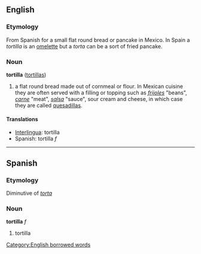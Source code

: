 ==English==

===Etymology===
From Spanish for a small flat round bread or pancake in Mexico. In Spain a ''tortilla'' is an [[omelette]] but a ''torta'' can be a sort of fried pancake.

===Noun===
'''tortilla'''  ([[tortillas]])

#a flat round bread made out of cornmeal or flour. In Mexican cuisine they are often served with a filling or topping such as ''[[frijoles]]'' "beans", ''[[carne]]'' "meat", ''[[salsa]]'' "sauce", sour cream and cheese, in which case they are called [[quesadilla]]s.

====Translations====
*[[Interlingua]]: tortilla
*Spanish: tortilla ''f''

----

==Spanish==
===Etymology===
Diminutive of ''[[torta]]''

===Noun===
'''tortilla''' ''f''

# tortilla

[[Category:English borrowed words]]
